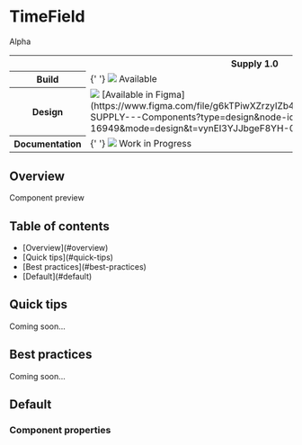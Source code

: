 


<Meta of={WtgTimeField} />

<div className="component-header">
    <h1>TimeField</h1>
    <span className="component-status-badge">Alpha</span>
</div>

<table style={{ width: '100%' }} className="component-status">
    <tr>
        <th></th>
        <th scope="col" className="th-center">
            Supply 1.0
        </th>
        <th scope="col">Supply 0.5</th>
    </tr>
    <tr>
        <th scope="row">Build</th>
        <td>
            {' '}
            <img className="status-chip" src={statusAvailable}></img> Available
        </td>
        <td>
            <img className="status-chip" src={statusAvailable}></img> Available
        </td>
    </tr>
    <tr>
        <th scope="row">Design</th>
        <td>
            <img className="status-chip" src={statusAvailable}></img> [Available in Figma](https://www.figma.com/file/g6kTPiwXZrzyIZb4i41RYl/%5BCargoWise%5D-SUPPLY---Components?type=design&node-id=197-16949&mode=design&t=vynEI3YJJbgeF8YH-0)
        </td>
        <td>
            <img className="status-chip" src={statusAvailable}></img> [Available in Figma](https://www.figma.com/file/g6kTPiwXZrzyIZb4i41RYl/%5BCargoWise%5D-SUPPLY---Components?type=design&node-id=197-16949&mode=design&t=vynEI3YJJbgeF8YH-0)
        </td>
    </tr>
    <tr>
        <th scope="row">Documentation</th>
        <td>
            {' '}
            <img className="status-chip" src={statusPlanned}></img> Work in Progress
        </td>
        <td>
            {' '}
            <img className="status-chip" src={statusDeprecated}></img> Deprecated
        </td>
    </tr>
</table>

## Overview

<p className="component-description">
    <Description />
</p>

<div className="component-preview grid">
    <span>Component preview</span>
    <Story of={WtgTimeField.Default} />
</div>

## Table of contents

<ul>
    <li>[Overview](#overview)</li>
    <li>[Quick tips](#quick-tips)</li>
    <li>[Best practices](#best-practices)</li>
    <li>[Default](#default)</li>
</ul>

## Quick tips

<div className="component-quicktip">Coming soon...</div>

## Best practices

Coming soon...

## Default

<Canvas>
    <Story of={WtgTimeField.Default} />
</Canvas>

### Component properties

<Controls of={WtgTimeField.Default} />

